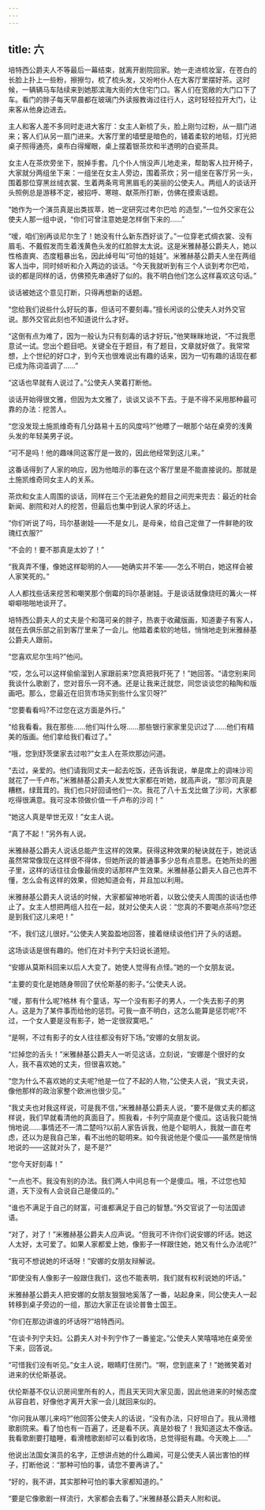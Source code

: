 ```yaml
---
---
---
```

title: 六
---




培特西公爵夫人不等最后一幕结束，就离开剧院回家。她一走进梳妆室，在苍白的长脸上扑上一些粉，擦擦匀，梳了梳头发，又吩咐仆人在大客厅里摆好茶。这时候，一辆辆马车陆续来到她那滨海大街的大住宅门口。客人们在宽敞的大门口下了车。看门的胖子每天早晨都在玻璃门外读报教诲过往行人，这时轻轻拉开大门，让来客从他身边进去。

主人和客人差不多同时走进大客厅：女主人新梳了头，脸上刚匀过粉，从一扇门进来；客人们从另一扇门进来。大客厅里的墙壁是暗色的，铺着柔软的地毯，灯光把桌子照得通亮，桌布白得耀眼，桌上摆着银茶炊和半透明的白瓷茶具。

女主人在茶炊旁坐下，脱掉手套。几个仆人悄没声儿地走来，帮助客人拉开椅子，大家就分两组坐下来：一组坐在女主人旁边，围着茶炊；另一组坐在客厅另一头，围着那位穿黑丝绒衣裳、生着两条弯弯黑眉毛的美丽的公使夫人。两组人的谈话开头照例总是游移不定，被招呼、寒暄、献茶所打断，仿佛在摸索话题。

“她作为一个演员真是出类拔萃，她一定研究过考尔巴哈 的造型，”一位外交家在公使夫人那一组中说，“你们可曾注意她是怎样倒下来的……”

“嗳，咱们别再谈尼尔生了！她没有什么新东西好谈了。”一位穿老式绸衣裳、没有眉毛、不戴假发而生着浅黄色头发的红脸胖太太说。这是米雅赫基公爵夫人，她以性格直爽、态度粗暴出名，因此绰号叫“可怕的娃娃”。米雅赫基公爵夫人坐在两组客人当中，同时倾听和介入两边的谈话。“今天我就听到有三个人谈到考尔巴哈，谈的都是同样的话，仿佛预先串通好了似的。我不明白他们怎么这样喜欢这句话。”

谈话被她这个意见打断，只得再想新的话题。

“您给我们说些什么好玩的事，但话可不要刻毒。”擅长闲谈的公使夫人对外交官说。那外交官此刻也不知道说什么才好。

“这倒有点为难了，因为一般认为只有刻毒的话才好玩，”他笑眯眯地说，“不过我愿意试一试。您出个题目吧。关键全在于题目，有了题目，文章就好做了。我常常想，上个世纪的好口才，到今天也很难说出有趣的话来，因为一切有趣的话现在都已成为陈词滥调了……”

“这话也早就有人说过了。”公使夫人笑着打断他。

谈话开始得很文雅，但因为太文雅了，谈谈又谈不下去。于是不得不采用那种最可靠的办法：挖苦人。

“您没发现土施凯维奇有几分路易十五的风度吗?”他瞟了一眼那个站在桌旁的浅黄头发的年轻美男子说。

“可不是吗！他的趣味同这客厅是一致的，因此他经常到这儿来。”

这番话得到了人家的响应，因为他暗示的事在这个客厅里是不能直接说的。那就是土施凯维奇同女主人的关系。

茶炊和女主人周围的谈话，同样在三个无法避免的题目之间兜来兜去：最近的社会新闻、剧院和对人的挖苦，但最后也集中到说人家的坏话上。

“你们听说了吗，玛尔基谢娃——不是女儿，是母亲，给自己定做了一件鲜艳的玫瑰红衣服?”

“不会的！要不那真是太妙了！”

“我真弄不懂，像她这样聪明的人——她确实并不笨——怎么不明白，她这样会被人家笑死的。”

人人都找些话来挖苦和嘲笑那个倒霉的玛尔基谢娃。于是谈话就像烧旺的篝火一样噼噼啪啪地谈开了。

培特西公爵夫人的丈夫是个和蔼可亲的胖子，热衷于收藏版画，知道妻子有客人，就在去俱乐部之前到客厅里来了一会儿。他踏着柔软的地毯，悄悄地走到米雅赫基公爵夫人跟前。

“您喜欢尼尔生吗?”他问。

“哎，怎么可以这样偷偷溜到人家跟前来?您真把我吓死了！”她回答。“请您别来同我谈什么歌剧了，您对音乐一窍不通。还是让我来迁就您，同您谈谈您的釉陶和版画吧。那么，您最近在旧货市场买到些什么宝贝呀?”

“您要看看吗?不过您在这方面是外行。”

“给我看看。我在那些……他们叫什么呀……那些银行家家里见识过了……他们有精美的版画。他们拿给我们看过了。”

“哦，您到舒茨堡家去过啦?”女主人在茶炊那边问道。

“去过，亲爱的。他们请我同丈夫一起去吃饭，还告诉我说，单是席上的调味沙司就花了一千卢布。”米雅赫基公爵夫人发觉大家都在听她，就高声说，“那沙司真是糟糕，绿茸茸的。我们也只好回请他们一次。我花了八十五戈比做了沙司，大家都吃得很满意。我可没本领做价值一千卢布的沙司！”

“她这人真是举世无双！”女主人说。

“真了不起！”另外有人说。

米雅赫基公爵夫人说话总能产生这样的效果。获得这种效果的秘诀就在于，她说话虽然常常像现在这样很不得体，但她所说的普通事多少总有点意思。在她所处的圈子里，这样的话往往会像最俏皮的话那样产生效果。米雅赫基公爵夫人自己也弄不懂，怎么会有这样的效果，但她知道会有，并且加以利用。

米雅赫基公爵夫人说话的时候，大家都留神地听着，以致公使夫人周围的谈话也停止了。女主人想把两组人拉在一起，就对公使夫人说：“您真的不要喝点茶吗?您还是到我们这儿来吧！”

“不，我们这儿很好。”公使夫人笑盈盈地回答，接着继续谈他们开了头的话题。

这场谈话是很有趣的。他们在对卡列宁夫妇说长道短。

“安娜从莫斯科回来以后人大变了。她使人觉得有点怪。”她的一个女朋友说。

“主要的变化是她随身带回了伏伦斯基的影子。”公使夫人说。

“嗳，那有什么呢?格林 有个童话，写一个没有影子的男人，一个失去影子的男人。这是为了某件事而给他的惩罚。可我一直不明白，这怎么能算是惩罚呢?不过，一个女人要是没有影子，她一定很寂寞吧。”

“是啊，不过有影子的女人往往都没有好下场。”安娜的女朋友说。

“烂掉您的舌头！”米雅赫基公爵夫人一听见这话，立刻说，“安娜是个很好的女人，我不喜欢她的丈夫，但很喜欢她。”

“您为什么不喜欢她的丈夫呢?他是一位了不起的人物，”公使夫人说，“我丈夫说，像他那样的政治家整个欧洲也很少见。”

“我丈夫也对我这样说，可是我不信，”米雅赫基公爵夫人说，“要不是做丈夫的都这样说，我们早就看清他的真面目了。照我看，卡列宁简直是个傻瓜。这话我只能悄悄地说……事情还不一清二楚吗?以前人家告诉我，他是个聪明人，我就一直在考虑，还以为是我自己笨，看不出他的聪明来。如今我说他是个傻瓜——虽然是悄悄地说的——这就对头了，是不是?”

“您今天好刻毒！”

“一点也不。我没有别的办法。我们两人中间总有一个是傻瓜。哦，不过您也知道，天下没有人会说自己是傻瓜的。”

“谁也不满足于自己的财富，可谁都满足于自己的智慧。”外交官说了一句法国谚语。

“对了，对了！”米雅赫基公爵夫人应声说。“但我可不许你们说安娜的坏话。她这人太好，太可爱了。如果人家都爱上她，像影子一样跟住她，她又有什么办法呢?”

“我可不想说她的坏话呀！”安娜的女朋友辩解说。

“即使没有人像影子一般跟住我们，这也不能表明，我们就有权利说她的坏话。”

米雅赫基公爵夫人把安娜的女朋友狠狠地奚落了一番，站起身来，同公使夫人一起转移到桌子旁边的一组，那边大家正在谈论普鲁士国王。

“你们在那边讲谁的坏话呀?”培特西问。

“在谈卡列宁夫妇。公爵夫人对卡列宁作了一番鉴定。”公使夫人笑嘻嘻地在桌旁坐下来，回答说。

“可惜我们没有听见。”女主人说，眼睛盯住房门。“啊，您到底来了！”她微笑着对进来的伏伦斯基说。

伏伦斯基不仅认识房间里所有的人，而且天天同大家见面，因此他进来的时候态度从容自若，好像他才离开大家一会儿就回来似的。

“你问我从哪儿来吗?”他回答公使夫人的话说，“没有办法，只好坦白了。我从滑稽歌剧院来。看了怕也有一百遍了，还是看不厌。真是妙极了！我知道这太不像话。我看歌剧要打瞌睡，看滑稽歌剧却可以看到收场，总觉得挺有趣。今天晚上……”

他说出法国女演员的名字，正想讲点她的什么趣闻，可是公使夫人装出害怕的样子，打断他说：“那种可怕的事，请您不要再讲了。”

“好的，我不讲，其实那种可怕的事大家都知道的。”

“要是它像歌剧一样流行，大家都会去看了。”米雅赫基公爵夫人附和说。